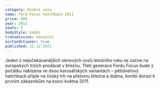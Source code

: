 ```yaml
---
category: Osobní vozy
name: Ford Focus hatchback 2011
price: 680
year: 2011
seats: 5
bodyStyle: kombi
transmission: manuální
airConditioner: true
published: 22.12.2021
---
```

Jeden z nejočekávanějších sériových vozů letošního roku se začne na evropských trzích prodávat v březnu. Třetí generace Fordu Focus bude z počátku nabízena ve dvou karosářských variantách – pětidveřový hatchback přijde na český trh na přelomu března a dubna, kombi dorazí k prvním zákazníkům na konci května 2011.